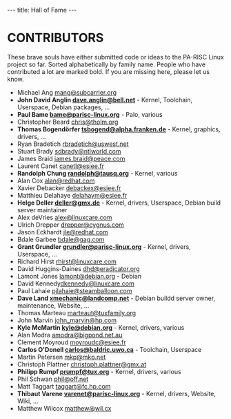 ---
title: Hall of Fame
---

= CONTRIBUTORS =

These brave souls have either submitted code or ideas to the PA-RISC Linux project so far. Sorted alphabetically by family name.
People who have contributed a lot are marked bold. If you are missing here, please let us know.  

* Michael Ang [mailto:mang@subcarrier.org mang@subcarrier.org]
* '''John David Anglin [mailto:dave.anglin@bell.net dave.anglin@bell.net]''' - Kernel, Toolchain, Userspace, Debian packages,  ...
* '''Paul Bame [mailto:bame@parisc-linux.org bame@parisc-linux.org]''' - Palo, various
* Christopher Beard [mailto:chris@tholm.org chris@tholm.org]<br />
* '''Thomas Bogendörfer [mailto:tsbogend@alpha.franken.de tsbogend@alpha.franken.de]''' - Kernel, graphics, drivers, ...
* Ryan Bradetich [mailto:rbradetich@uswest.net rbradetich@uswest.net]
* Stuart Brady [mailto:sdbrady@ntlworld.com sdbrady@ntlworld.com]
* James Braid [mailto:james.braid@peace.com james.braid@peace.com]
* Laurent Canet [mailto:canetl@esiee.fr canetl@esiee.fr]
* '''Randolph Chung [mailto:randolph@tausq.org randolph@tausq.org]''' - Kernel, various
* Alan Cox [mailto:alan@redhat.com alan@redhat.com]
* Xavier Debacker [mailto:debackex@esiee.fr debackex@esiee.fr]
* Matthieu Delahaye [mailto:delahaym@esiee.fr delahaym@esiee.fr]
* '''Helge Deller [mailto:deller@gmx.de deller@gmx.de]''' - Kernel, drivers, Userspace, Debian build server maintainer
* Alex deVries [mailto:alex@linuxcare.com alex@linuxcare.com]
* Ulrich Drepper [mailto:drepper@cygnus.com drepper@cygnus.com]
* Jason Eckhardt [mailto:jle@redhat.com jle@redhat.com]
* Bdale Garbee [mailto:bdale@gag.com bdale@gag.com]
* '''Grant Grundler [mailto:grundler@parisc-linux.org grundler@parisc-linux.org]''' - Kernel, drivers, Userspace, ...
* Richard Hirst [mailto:rhirst@linuxcare.com rhirst@linuxcare.com]
* David Huggins-Daines [mailto:dhd@eradicator.org dhd@eradicator.org]
* Lamont Jones [mailto:lamont@debian.org lamont@debian.org] - Debian
* David Kennedy[mailto:dkennedy@linuxcare.com dkennedy@linuxcare.com]
* Paul Lahaie [mailto:pjlahaie@steamballoon.com pjlahaie@steamballoon.com]
* '''Dave Land [mailto:xmechanic@landcomp.net xmechanic@landcomp.net]''' - Debian buildd server owner, maintenance, Website, ...
* Thomas Marteau [mailto:marteaut@tuxfamily.org marteaut@tuxfamily.org]
* John Marvin [mailto:john_marvin@hp.com john_marvin@hp.com]
* '''Kyle McMartin [mailto:kyle@debian.org kyle@debian.org]''' - Kernel, drivers, various
* Alan Modra [mailto:amodra@bigpond.net.au amodra@bigpond.net.au]
* Clement Moyroud [mailto:moyroudc@esiee.fr moyroudc@esiee.fr]
* '''Carlos O'Donell [mailto:carlos@baldric.uwo.ca carlos@baldric.uwo.ca]''' - Toolchain, Userspace
* Martin Petersen [mailto:mkp@mkp.net mkp@mkp.net]<br />
* Christoph Plattner [mailto:christoph.plattner@gmx.at christoph.plattner@gmx.at]
* '''Philipp Rumpf [mailto:prumpf@tux.org prumpf@tux.org]''' - Kernel, drivers, various
* Phil Schwan [mailto:phil@off.net phil@off.net]
* Matt Taggart [mailto:taggart@fc.hp.com taggart@fc.hp.com]
* '''Thibaut Varene [mailto:varenet@parisc-linux.org varenet@parisc-linux.org]''' - Kernel, drivers, Website, Wiki, ...
* Matthew Wilcox [mailto:matthew@wil.cx matthew@wil.cx]
